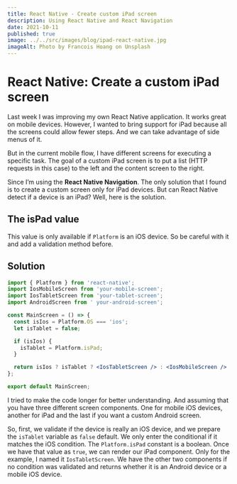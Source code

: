 ```yaml
---
title: React Native - Create custom iPad screen
description: Using React Native and React Navigation
date: 2021-10-11
published: true
image: ../../src/images/blog/ipad-react-native.jpg
imageAlt: Photo by Francois Hoang on Unsplash
---
```


# React Native: Create a custom iPad screen

Last week I was improving my own React Native application. It works great on mobile devices. However, I wanted to bring support for iPad because all the screens could allow fewer steps. And we can take advantage of side menus of it.

But in the current mobile flow, I have different screens for executing a specific task. The goal of a custom iPad screen is to put a list (HTTP requests in this case) to the left and the content screen to the right.

Since I’m using the **React Native Navigation**. The only solution that I found is to create a custom screen only for iPad devices. But can React Native detect if a device is an iPad? Well, here is the solution.

## The isPad value

This value is only available if `Platform` is an iOS device. So be careful with it and add a validation method before.

## Solution

```jsx
import { Platform } from 'react-native';
import IosMobileScreen from 'your-mobile-screen';
import IosTabletScreen from 'your-tablet-screen';
import AndroidScreen from ' your-android-screen';

const MainScreen = () => {
  const isIos = Platform.OS === 'ios';
  let isTablet = false;

  if (isIos) {
    isTablet = Platform.isPad;
  }

  return isIos ? isTablet ? <IosTabletScreen /> : <IosMobileScreen /> : <AndroidScreen />;
};

export default MainScreen;
```

I tried to make the code longer for better understanding. And assuming that you have three different screen components. One for mobile iOS devices, another for iPad and the last if you want a custom Android screen.

So, first, we validate if the device is really an iOS device, and we prepare the `isTablet` variable as `false` default. We only enter the conditional if it matches the iOS condition. The `Platform.isPad` constant is a boolean. Once we have that value as `true`, we can render our iPad component. Only for the example, I named it `IosTabletScreen`. We have the other two components if no condition was validated and returns whether it is an Android device or a mobile iOS device.
